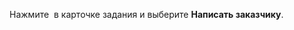 Нажмите <img src="https://tlk-infra-front.azureedge.net/portal-static/uploaded/images/1677847518588/1677847518588_original_jpeg.jpeg" alt="" /> в карточке задания и выберите **Написать заказчику**.
